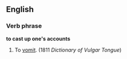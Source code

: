 ==English==
===Verb phrase===
'''to cast up one's accounts'''
#{{idiom}} {{vulgar}} To [[vomit]]. (1811 ''Dictionary of Vulgar Tongue'')
